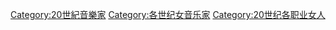 [[Category:20世紀音樂家|Category:20世紀音樂家]]
[[Category:各世纪女音乐家|Category:各世纪女音乐家]]
[[Category:20世纪各职业女人|Category:20世纪各职业女人]]